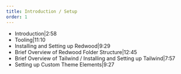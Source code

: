 ```yaml
---
title: Introduction / Setup
order: 1
---
```


- Introduction|2:58
- Tooling|11:10
- Installing and Setting up Redwood|9:29
- Brief Overview of Redwood Folder Structure|12:45
- Brief Overview of Tailwind / Installing and Setting up Tailwind|7:57
- Setting up Custom Theme Elements|9:27
